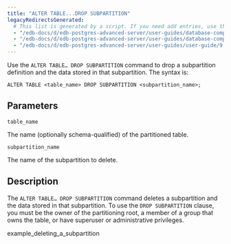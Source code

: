 ```yaml
---
title: "ALTER TABLE...DROP SUBPARTITION"
legacyRedirectsGenerated:
  # This list is generated by a script. If you need add entries, use the `legacyRedirects` key.
  - "/edb-docs/d/edb-postgres-advanced-server/user-guides/database-compatibility-for-oracle-developers-guide/9.6/Database_Compatibility_for_Oracle_Developers_Guide_v9.6.1.114.html"
  - "/edb-docs/d/edb-postgres-advanced-server/user-guides/database-compatibility-for-oracle-developers-guide/9.5/Database_Compatibility_for_Oracle_Developers_Guide.1.339.html"
  - "/edb-docs/d/edb-postgres-advanced-server/user-guides/user-guide/9.5/EDB_Postgres_Enterprise_Guide.1.063.html"
---
```


<div id="alter_table_drop_subpartition" class="registered_link"></div>

Use the `ALTER TABLE… DROP SUBPARTITION` command to drop a subpartition definition and the data stored in that subpartition. The syntax is:

```text
ALTER TABLE <table_name> DROP SUBPARTITION <subpartition_name>;
```

## Parameters

`table_name`

 The name (optionally schema-qualified) of the partitioned table.

`subpartition_name`

 The name of the subpartition to delete.

## Description

The `ALTER TABLE… DROP SUBPARTITION` command deletes a subpartition and the data stored in that subpartition. To use the `DROP SUBPARTITION` clause, you must be the owner of the partitioning root, a member of a group that owns the table, or have superuser or administrative privileges.

<div class="toctree" maxdepth="3">

example_deleting_a_subpartition

</div>
